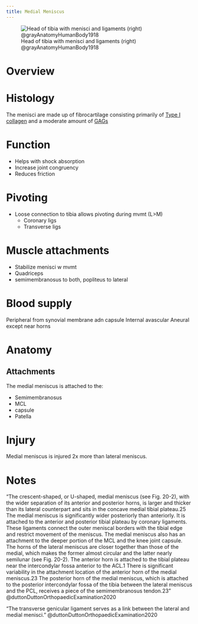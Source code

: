 ```yaml
---
title: Medial Meniscus
---
```


![Head of tibia with menisci and ligaments (right) @grayAnatomyHumanBody1918](/The Archive/Images/Gray anatomy 1918 images/Myology/image349 Head of right tibia seen from above, showing menisci and attachments of ligaments.gif){#fig-image349-tibia-head}

# Overview


# Histology

The menisci are made up of fibrocartilage consisting primarily of [Type I collagen]({{< var ref-type-1-collagen.path >}}) and a moderate amount of [GAGs]({{< var ref-glycosaminoglycans.path >}})


# Function

- Helps with shock absorption
- Increase joint congruency
- Reduces friction





# Pivoting

- Loose connection to tibia allows pivoting during mvmt (L>M)
    - Coronary ligs
    - Transverse ligs

# Muscle attachments

- Stabilize menisci w mvmt
- Quadriceps
- semimembranosus to both, popliteus to lateral

# Blood supply

Peripheral from synovial membrane adn capsule
Internal avascular 
Aneural except near horns





# Anatomy

## Attachments

The medial meniscus is attached to the:

- Semimembranosus
- MCL
- capsule
- Patella 

# Injury

Medial meniscus is injured 2x more than lateral meniscus.

# Notes

"The crescent-shaped, or U-shaped, medial meniscus (see Fig. 20-2), with the wider separation of its anterior and posterior horns, is larger and thicker than its lateral counterpart and sits in the concave medial tibial plateau.25 The medial meniscus is significantly wider posteriorly than anteriorly. It is attached to the anterior and posterior tibial plateau by coronary ligaments. These ligaments connect the outer meniscal borders with the tibial edge and restrict movement of the meniscus. The medial meniscus also has an attachment to the deeper portion of the MCL and the knee joint capsule. The horns of the lateral meniscus are closer together than those of the medial, which makes the former almost circular and the latter nearly semilunar (see Fig. 20-2). The anterior horn is attached to the tibial plateau near the intercondylar fossa anterior to the ACL.1 There is significant variability in the attachment location of the anterior horn of the medial meniscus.23 The posterior horn of the medial meniscus, which is attached to the posterior intercondylar fossa of the tibia between the lateral meniscus and the PCL, receives a piece of the semimembranosus tendon.23 " @duttonDuttonOrthopaedicExamination2020 

"The transverse genicular ligament serves as a link between the lateral and medial menisci." @duttonDuttonOrthopaedicExamination2020 